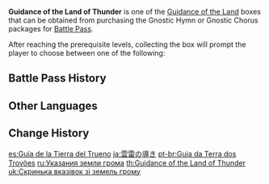 {{Item Infobox
|id           = 116010
|image        = Item Guidance of the Land.png
|type         = Bundles
|group        = Guidance of the Land
|quality      = 3
|description  = You made a discovery during your travels in [[Inazuma]], the Land of Thunder. The collection of items within can be used to upgrade your [[Talents]].<br />After using this item, you may select one of the following rewards:
*[[Guide to Transience]]
*[[Guide to Elegance]]
*[[Guide to Light]]
|source1      = [[Battle Pass]] Lv. 5, 15, 25, 40 ([[Gnostic Hymn]])
}}
'''Guidance of the Land of Thunder''' is one of the [[Guidance of the Land]] boxes that can be obtained from purchasing the Gnostic Hymn or Gnostic Chorus packages for [[Battle Pass]].

After reaching the prerequisite levels, collecting the box will prompt the player to choose between one of the following:
{{Card|Guide to Transience|5|show_caption=1}}
{{Card|Guide to Elegance|5|show_caption=1}}
{{Card|Guide to Light|5|show_caption=1}}

==Battle Pass History==
{{Gnostic Hymn Reward List}}
{{Sojourner's Battle Pass Reward List}}

==Other Languages==
{{Other Languages
|en      = Guidance of the Land of Thunder
|zhs     = 霄雷的指引
|zhs_rm  = Xiāo Léi de Zhǐyǐn
|zht     = 霄雷的指引
|zht_rm  = Xiāo Léi de Zhǐyǐn
|zh_tl   = Guidance Above the Thunder
|ja      = 雲雷の導き
|ja_rm   = Unrai no Michibiki
|ja_tl   = Guidance of Thunder Above the Clouds
|ko      = 하늘 번개의 인도
|ko_rm   = Haneul Beongae-ui Indo
|ko_tl   = Guidance of the Sky Lightning
|es      = Guía de la Tierra del Trueno
|es_tl   = Guide of the Land of Thunder
|fr      = Conseil de la Terre du Tonnerre
|fr_tl   = Advice of the Land of Thunder
|ru      = Указания земли грома
|ru_tl   = Guidance of the Kingdom of Thunder
|th      = Guidance of the Land of Thunder
|vi      = Hướng dẫn của Lôi Điện
|vi_tl   = 
|de      = Weisungen des Reiches des Blitzes
|de_tl   = Guidance of the Realm of Lighting
|id      = Guidance of the Land of Thunder
|pt      = Guia da Terra dos Trovões
|pt_tl   = Guide of the Land of Thunders
|tr      = Yıldırım Diyarının Rehberliği
|tr_tl   = 
|it      = Guida della Terra del Tuono
|it_tl   = 
}}

==Change History==
{{Change History|2.0}}

[[es:Guía de la Tierra del Trueno]]
[[ja:雲雷の導き]]
[[pt-br:Guia da Terra dos Trovões]]
[[ru:Указания земли грома]]
[[th:Guidance of the Land of Thunder]]
[[uk:Скринька вказівок зі земель грому]]